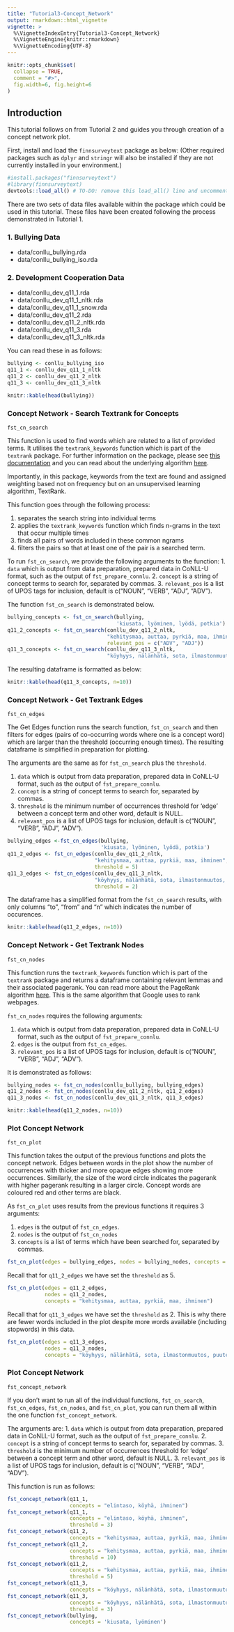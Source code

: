 ```yaml
---
title: "Tutorial3-Concept_Network"
output: rmarkdown::html_vignette
vignette: >
  %\VignetteIndexEntry{Tutorial3-Concept_Network}
  %\VignetteEngine{knitr::rmarkdown}
  %\VignetteEncoding{UTF-8}
---
```


```r
knitr::opts_chunk$set(
  collapse = TRUE,
  comment = "#>", 
  fig.width=6, fig.height=6
)
```

## Introduction
This tutorial follows on from Tutorial 2 and guides you through creation of a concept network plot. 


First, install and load the `finnsurveytext` package as below:
(Other required packages such as `dplyr` and `stringr` will also be installed if they are not currently installed in your environment.)

```r
#install.packages("finnsurveytext")
#library(finnsurveytext)
devtools::load_all() # TO-DO: remove this load_all() line and uncomment the library() line. 
```

There are two sets of data files available within the package which could be used in this tutorial. These files have been created following the process demonstrated in Tutorial 1. 

### 1. Bullying Data
* data/conllu_bullying.rda
* data/conllu_bullying_iso.rda

### 2. Development Cooperation Data
* data/conllu_dev_q11_1.rda
* data/conllu_dev_q11_1_nltk.rda
* data/conllu_dev_q11_1_snow.rda
* data/conllu_dev_q11_2.rda
* data/conllu_dev_q11_2_nltk.rda
* data/conllu_dev_q11_3.rda
* data/conllu_dev_q11_3_nltk.rda

You can read these in as follows: 

```r
bullying <- conllu_bullying_iso
q11_1 <- conllu_dev_q11_1_nltk
q11_2 <- conllu_dev_q11_2_nltk
q11_3 <- conllu_dev_q11_3_nltk

knitr::kable(head(bullying))
```

### Concept Network - Search Textrank for Concepts
`fst_cn_search`

This function is used to find words which are related to a list of provided terms. It utilises the `textrank_keywords` function which is part of the `textrank` package. For further information on the package, please see [this documentation](https://cran.r-project.org/web/packages/textrank/vignettes/textrank.html) and you can read about the underlying algorithm [here](https://web.eecs.umich.edu/~mihalcea/papers/mihalcea.emnlp04.pdf). 

Importantly, in this package, keywords from the text are found and assigned weighting based not on frequency but on an unsupervised learning algorithm, TextRank. 


This function goes through the following process: 

1. separates the search string into individual terms
2. applies the `textrank_keywords` function which finds n-grams in the text that occur multiple times
3. finds all pairs of words included in these common ngrams 
4. filters the pairs so that at least one of the pair is a searched term. 

To run `fst_cn_search`, we provide the following arguments to the function:
1. `data` which is output from data preparation, prepared data in CoNLL-U format, such as the output of `fst_prepare_connlu`. 
2. `concept` is a string of concept terms to search for, separated by commas.
3. `relevant_pos` is a list of UPOS tags for inclusion, default is c("NOUN", "VERB", "ADJ", "ADV").

The function `fst_cn_search` is demonstrated below.
```r
bullying_concepts <- fst_cn_search(bullying, 
                                   'kiusata, lyöminen, lyödä, potkia')
q11_2_concepts <- fst_cn_search(conllu_dev_q11_2_nltk, 
                                "kehitysmaa, auttaa, pyrkiä, maa, ihminen", 
                                relevant_pos = c("ADV", "ADJ"))
q11_3_concepts <- fst_cn_search(conllu_dev_q11_3_nltk, 
                                "köyhyys, nälänhätä, sota, ilmastonmuutos, puute")

```

The resulting dataframe is formatted as below:
```r
knitr::kable(head(q11_3_concepts, n=10))
```

### Concept Network - Get Textrank Edges
`fst_cn_edges`

The Get Edges function runs the search function, `fst_cn_search` and then filters for edges (pairs of co-occurring words where one is a concept word) which are larger than the threshold (occurring enough times). The resulting dataframe is simplified in preparation for plotting. 

The arguments are the same as for `fst_cn_search` plus the `threshold`. 

1. `data` which is output from data preparation, prepared data in CoNLL-U format, such as the output of `fst_prepare_connlu`. 
2. `concept` is a string of concept terms to search for, separated by commas.
3. `threshold` is the minimum number of occurrences threshold for 'edge' between a concept term and other word, default is NULL.
3. `relevant_pos` is a list of UPOS tags for inclusion, default is c("NOUN", "VERB", "ADJ", "ADV").

```r
bullying_edges <-fst_cn_edges(bullying, 
                              'kiusata, lyöminen, lyödä, potkia')
q11_2_edges <- fst_cn_edges(conllu_dev_q11_2_nltk, 
                            "kehitysmaa, auttaa, pyrkiä, maa, ihminen", 
                            threshold = 5)
q11_3_edges <- fst_cn_edges(conllu_dev_q11_3_nltk, 
                            "köyhyys, nälänhätä, sota, ilmastonmuutos, puute", 
                            threshold = 2)
```

The dataframe has a simplified format from the `fst_cn_search` results, with only columns "to", "from" and "n" which indicates the number of occurences.

```r
knitr::kable(head(q11_2_edges, n=10))
```

### Concept Network - Get Textrank Nodes
`fst_cn_nodes`

This function runs the `textrank_keywords` function which is part of the `textrank` package and returns a dataframe containing relevant lemmas and their associated pagerank. You can read more about the PageRank algorithm [here](https://www.sciencedirect.com/science/article/abs/pii/S016975529800110X). This is the same algorithm that Google uses to rank webpages. 

`fst_cn_nodes` requires the following arguments: 

1. `data` which is output from data preparation, prepared data in CoNLL-U format, such as the output of `fst_prepare_connlu`. 
2. `edges` is the output from `fst_cn_edges`.
3. `relevant_pos` is a list of UPOS tags for inclusion, default is c("NOUN", "VERB", "ADJ", "ADV").

It is demonstrated as follows: 
```r
bullying_nodes <- fst_cn_nodes(conllu_bullying, bullying_edges)
q11_2_nodes <- fst_cn_nodes(conllu_dev_q11_2_nltk, q11_2_edges)
q11_3_nodes <- fst_cn_nodes(conllu_dev_q11_3_nltk, q11_3_edges)
```

```r
knitr::kable(head(q11_2_nodes, n=10))
```

### Plot Concept Network
`fst_cn_plot`

This function takes the output of the previous functions and plots the concept network. Edges between words in the plot show the number of occurrences with thicker and more opaque edges showing more occurrences. Similarly, the size of the word circle indicates the pagerank with higher pagerank resulting in a larger circle. Concept words are coloured red and other terms are black. 

As `fst_cn_plot` uses results from the previous functions it requires 3 arguments: 

1. `edges` is the output of `fst_cn_edges`.
2. `nodes` is the output of `fst_cn_nodes`
3. `concepts` is a list of terms which have been searched for, separated by commas.

```r
fst_cn_plot(edges = bullying_edges, nodes = bullying_nodes, concepts = 'kiusata, lyöminen')
```

Recall that for `q11_2_edges` we have set the `threshold` as 5.
```r
fst_cn_plot(edges = q11_2_edges, 
            nodes = q11_2_nodes, 
            concepts = "kehitysmaa, auttaa, pyrkiä, maa, ihminen")
```

Recall that for `q11_3_edges` we have set the `threshold` as 2. This is why there are fewer words included in the plot despite more words available (including stopwords) in this data. 
```r
fst_cn_plot(edges = q11_3_edges, 
            nodes = q11_3_nodes, 
            concepts = "köyhyys, nälänhätä, sota, ilmastonmuutos, puute")
```

### Plot Concept Network
`fst_concept_network`

If you don't want to run all of the individual functions, `fst_cn_search`, `fst_cn_edges`, `fst_cn_nodes`, and `fst_cn_plot`, you can run them all within the one function `fst_concept_network`. 

The arguments are: 
1. `data` which is output from data preparation, prepared data in CoNLL-U format, such as the output of `fst_prepare_connlu`. 
2. `concept` is a string of concept terms to search for, separated by commas.
3. `threshold` is the minimum number of occurrences threshold for 'edge' between a concept term and other word, default is NULL.
3. `relevant_pos` is a list of UPOS tags for inclusion, default is c("NOUN", "VERB", "ADJ", "ADV").

This function is run as follows: 
```r
fst_concept_network(q11_1, 
                    concepts = "elintaso, köyhä, ihminen")
fst_concept_network(q11_1, 
                    concepts = "elintaso, köyhä, ihminen", 
                    threshold = 3)
fst_concept_network(q11_2, 
                    concepts = "kehitysmaa, auttaa, pyrkiä, maa, ihminen")
fst_concept_network(q11_2, 
                    concepts = "kehitysmaa, auttaa, pyrkiä, maa, ihminen", 
                    threshold = 10)
fst_concept_network(q11_2, 
                    concepts = "kehitysmaa, auttaa, pyrkiä, maa, ihminen", 
                    threshold = 5)
fst_concept_network(q11_3, 
                    concepts = "köyhyys, nälänhätä, sota, ilmastonmuutos, puute") 
fst_concept_network(q11_3, 
                    concepts = "köyhyys, nälänhätä, sota, ilmastonmuutos, puute", 
                    threshold = 3)
fst_concept_network(bullying, 
                    concepts = 'kiusata, lyöminen')
```

